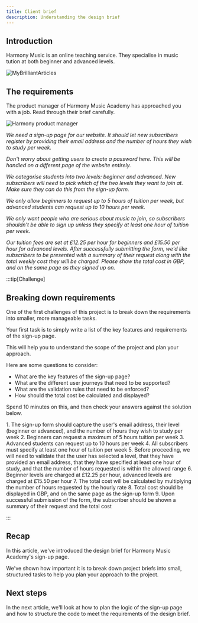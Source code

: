 ```yaml
---
title: Client brief
description: Understanding the design brief
---
```



## Introduction

Harmony Music is an online teaching service. They specialise in music tution at both beginner and advanced levels.

![MyBrilliantArticles](src/assets/svg/harmony-music/harmony-music-academy-logo.svg)

## The requirements

The product manager of Harmony Music Academy has approached you with a job. Read through their brief carefully. 

<Card title="Harmony Music Academy - Client Brief" icon="seti:todo">

![Harmony product manager](src/assets/jpg/programming/product-manager.jpg)

*We need a sign-up page for our website. It should let new subscribers register by providing their email address and the number of hours they wish to study per week.*

*Don't worry about getting users to create a password here. This will be handled on a different page of the website entirely.*

*We categorise students into two levels: beginner and advanced. New subscribers will need to pick which of the two levels they want to join at. Make sure they can do this from the sign-up form.*

*We only allow beginners to request up to 5 hours of tuition per week, but advanced students can request up to 10 hours per week.*

*We only want people who are serious about music to join, so subscribers shouldn't be able to sign up unless they specify at least one hour of tuition per week.*

*Our tuition fees are set at £12.25 per hour for beginners and £15.50 per hour for advanced levels. After successfully submitting the form, we'd like subscribers to be presented with a summary of their request along with the total weekly cost they will be charged. Please show the total cost in GBP, and on the same page as they signed up on.*

</Card>

:::tip[Challenge]

## Breaking down requirements

One of the first challenges of this project is to break down the requirements into smaller, more manageable tasks.

Your first task is to simply write a list of the key features and requirements of the sign-up page.

This will help you to understand the scope of the project and plan your approach.

Here are some questions to consider:

- What are the key features of the sign-up page?
- What are the different user journeys that need to be supported?
- What are the validation rules that need to be enforced?
- How should the total cost be calculated and displayed?

Spend 10 minutes on this, and then check your answers against the solution below.

<MonsterReveal>
1. The sign-up form should capture the user's email address, their level (beginner or advanced), and the number of hours they wish to study per week
2. Beginners can request a maximum of 5 hours tuition per week
3. Advanced students can request up to 10 hours per week
4. All subscribers must specify at least one hour of tuition per week
5. Before proceeding, we will need to validate that the user has selected a level, that they have provided an email address, that they have specified at least one hour of study, and that the number of hours requested is within the allowed range
6. Beginner levels are charged at £12.25 per hour, advanced levels are charged at £15.50 per hour
7. The total cost will be calculated by multiplying the number of hours requested by the hourly rate
8. Total cost should be displayed in GBP, and on the same page as the sign-up form
9. Upon successful submission of the form, the subscriber should be shown a summary of their request and the total cost
</MonsterReveal>

:::

## Recap

In this article, we've introduced the design brief for Harmony Music Academy's sign-up page.

We've shown how important it is to break down project briefs into small, structured tasks to help you plan your approach to the project.

## Next steps

In the next article, we'll look at how to plan the logic of the sign-up page and how to structure the code to meet the requirements of the design brief.